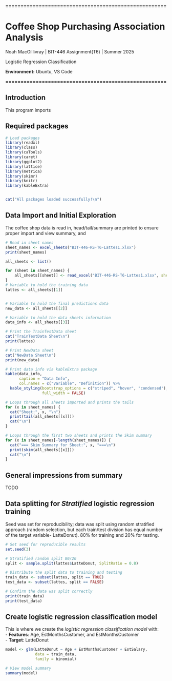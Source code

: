 **=====================================================**

# Coffee Shop Purchasing Association Analysis  
Noah MacGillivray | BIT-446 Assignment(T6) | Summer 2025 

Logistic Regression Classification 

**Environment:** Ubuntu, VS Code

**=====================================================**

## Introduction
This program imports 


## Required packages 
```r
# Load packages
library(readxl)
library(class)
library(caTools)
library(caret)
library(ggplot2)
library(lattice)
library(metrica)
library(skimr)
library(knitr)
library(kableExtra)


cat("All packages loaded successfully!\n")
```

## Data Import and Initial Exploration 
The coffee shop data is read in, head/tail/summary are printed to
ensure proper import and view summary, and 
```r

# Read in sheet names
sheet_names <- excel_sheets("BIT-446-RS-T6-Lattes1.xlsx")
print(sheet_names)

all_sheets <- list()

for (sheet in sheet_names) {
    all_sheets[[sheet]] <- read_excel("BIT-446-RS-T6-Lattes1.xlsx", sheet = sheet) # nolint
}
# Variable to hold the training data
lattes <- all_sheets[[1]]


# Variable to hold the final predictions data
new_data <- all_sheets[[2]]

# Variable to hold the data sheets information
data_info <- all_sheets[[3]]

# Print the TrainTestData sheet
cat("TrainTestData Sheet\n")
print(lattes)

# Print NewData sheet
cat("NewData Sheet\n")
print(new_data)

# Print data info via kableExtra package
kable(data_info,
      caption = "Data Info",
      col.names = c("Variable", "Definition")) %>%
  kable_styling(bootstrap_options = c("striped", "hover", "condensed"),
                full_width = FALSE)

# Loops through all sheets imported and prints the tails 
for (x in sheet_names) {
  cat("Sheet:", x, "\n")
  print(tail(all_sheets[[x]]))
  cat("\n")
}

# Loops through the first two sheets and prints the Skim summary
for (x in sheet_names[-length(sheet_names)]) {
  cat("=== Skim Summary for Sheet:", x, "===\n")
  print(skim(all_sheets[[x]]))
  cat("\n")
}
```

## General impressions from summary 
TODO


## Data splitting for ***Stratified*** logistic regression training 
Seed was set for reproducibility; data was split using random stratified approach 
(random selection, but each train/test division has equal number of the target variable- 
LatteDonut). 80% for training and 20% for testing.  

```r
# Set seed for reproducible results
set.seed(3)

# Stratified random split 80/20
split <- sample.split(lattes$LatteDonut, SplitRatio = 0.8)

# Distribute the split data to training and testing
train_data <- subset(lattes, split == TRUE)
test_data <- subset(lattes, split == FALSE)

# Confirm the data was split correctly
print(train_data)
print(test_data)

```

## Create logistic regression classification model
This is where we create the *logistic regression classification model* with:  
- **Features**: Age, EstMonthsCustomer, and EstMonthsCustomer  
- **Target**: LatteDonut 

```r
model <- glm(LatteDonut ~ Age + EstMonthsCustomer + EstSalary,
             data = train_data,
             family = binomial)

# View model summary
summary(model)

```

